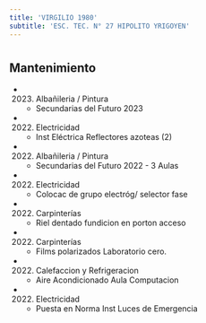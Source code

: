 ```yaml
---
title: 'VIRGILIO 1980'
subtitle: 'ESC. TEC. N° 27 HIPOLITO YRIGOYEN'
---
```


#


## Mantenimiento

*  (2023) Albañileria / Pintura 
    + Secundarias del Futuro 2023

*  (2022) Electricidad 
    + Inst Eléctrica Reflectores azoteas (2)

*  (2022) Albañileria / Pintura 
    + Secundarias del Futuro 2022 - 3 Aulas

*  (2022) Electricidad 
    + Colocac de grupo electróg/ selector fase

*  (2022) Carpinterías 
    + Riel dentado fundicion en porton acceso

*  (2022) Carpinterías 
    + Films polarizados Laboratorio cero.

*  (2022) Calefaccion y Refrigeracion 
    + Aire Acondicionado Aula Computacion

*  (2022) Electricidad 
    + Puesta en Norma Inst Luces de Emergencia



